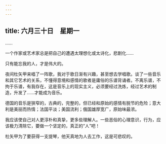 ```yaml
---
---
---
```

title: 六月三十日　星期一
---




……

一个作家或艺术家总是把自己的遭遇太理想化或太诗化，悲剧化……

只有能忘我的人，才是伟大的。

夜间杜矢甲来唱了一阵歌，我对于歌日渐有兴趣，甚至想去学唱歌。谈了一些音乐和其它艺术的关系，不懂得意境和感情的歌者是庸俗的乐谱背诵者。不离乐谱，不拘于乐谱，有我存在，这是音乐上的现实主义，必须要经过洗炼，经过艺术的制造，升发了……才能成为音乐。

德国的音乐是狭窄的，古典的，完整的，但已经和原始的感情有脱节的危险；意大利是美丽而热情；法国平淡；美国流利；俄国雄厚宽广，原始味最浓。

我应该使自己对人更淳朴和真挚，更多些理解人。一些恶俗的心理意识，行为，应该极力清除它，要做一个坚定的，真正的“人”吧！

杜矢甲为了要获得一支提琴，他天真地为人去工作，这是可悲叹的。